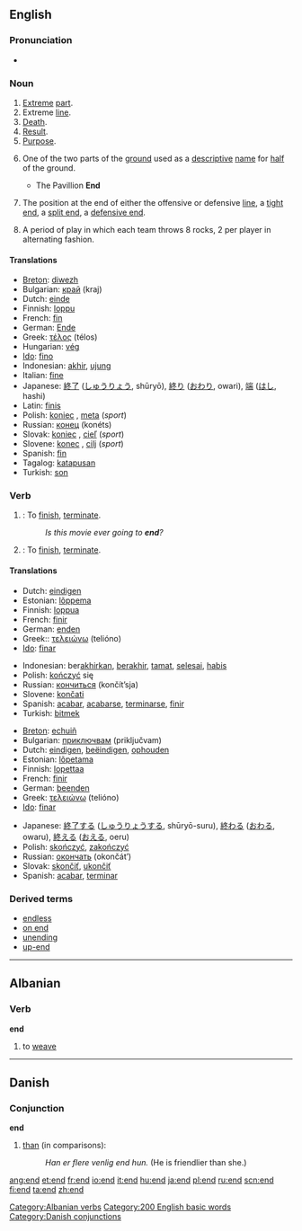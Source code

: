 ==English==

{{rank|hands|turned|taken|240|end|rather|until|does}}

===Pronunciation===
*{{audio|en-us-end.ogg|Audio (US)}}

===Noun===
{{en-noun-reg}}

# [[Extreme]] [[part]].
# Extreme [[line]].
# [[Death]]. 
# [[Result]].
# [[Purpose]].
#{{cricket}} One of the two parts of the [[ground]] used as a [[descriptive]] [[name]] for [[half]] of the ground.
#* The Pavillion '''End'''
#{{fb}} The position at the end of either the offensive or defensive [[line]], a [[tight end]], a [[split end]], a [[defensive end]].
#{{curling}} A period of play in which each team throws 8 rocks, 2 per player in alternating fashion.

====Translations====
*[[Breton]]: [[diwezh]] {{m}}
*Bulgarian: [[край]] (kraj) {{m}}
*Dutch: [[einde]] {{n}}
*Finnish: [[loppu]]
*French: [[fin#French|fin]] {{f}}
*German: [[Ende]] {{n}}
*Greek: [[τέλος]] (télos) {{n}}
*Hungarian: [[vég]]
*[[Ido]]: [[fino]]
*Indonesian: [[akhir]], [[ujung]]
*Italian: [[fine#Italian|fine]] {{f}}
*Japanese: [[終了]] ([[しゅうりょう]], shūryō), [[終り]] ([[おわり]], owari), [[端]] ([[はし]], hashi)
*Latin: [[finis]]
*Polish: [[koniec]] {{m}}, [[meta]] {{f}} (''sport'')
*Russian: [[конец]] (konéts) {{m}}
*Slovak: [[koniec]] {{m}}, [[cieľ]] {{m}} (''sport'')
*Slovene: [[konec]] {{m}}, [[cilj]] {{m}} (''sport'')
*Spanish: [[fin#Spanish|fin]]
*Tagalog: [[katapusan]]
*Turkish: [[son#Turkish|son]]

===Verb===
{{en-infl-reg-consonant|end||}}

# {{intransitive}}: To [[finish]], [[terminate]].
#:''Is this movie ever going to '''end'''?''
# {{transitive}}: To [[finish]], [[terminate]].

====Translations====
{{intransitive}}
{{top}}
*Dutch: [[eindigen]]
*Estonian: [[lõppema]] 
*Finnish: [[loppua]]
*French: [[finir]]
*German: [[enden]]
*Greek:: [[τελειώνω]] (telióno)
*[[Ido]]: [[finar]]
{{mid}}
*Indonesian: ber[[akhir]]kan, [[akhir|berakhir]], [[tamat]], [[selesai]], [[habis]]
*Polish: [[kończyć]] się
*Russian: [[кончиться]] (končít’sja)
*Slovene: [[končati]]
*Spanish: [[acabar]], [[acabarse]], [[terminarse]], [[finir]]
*Turkish: [[bitmek]]
{{bottom}}

{{transitive}}
{{top}}
*[[Breton]]: [[echuiñ]]
*Bulgarian: [[приключвам]] (priključvam)
*Dutch: [[eindigen]], [[beëindigen]], [[ophouden]]
*Estonian: [[lõpetama]]
*Finnish: [[lopettaa]]
*French: [[finir]]
*German: [[beenden]]
*Greek: [[τελειώνω]] (telióno)
*[[Ido]]: [[finar]]
{{mid}}
*Japanese: [[終了]]する ([[しゅうりょう]]する, shūryō-suru), [[終わる]] ([[おわる]], owaru), [[終える]] ([[おえる]], oeru)
*Polish: [[skończyć]], [[zakończyć]] 
*Russian: [[окончать]] (okončát’)
*Slovak: [[skončiť]], [[ukončiť]]
*Spanish: [[acabar]], [[terminar]]
{{bottom}}

===Derived terms===
* [[endless]]
* [[on end]]
* [[unending]]
* [[up-end]]


----

==Albanian==
===Verb===
'''end'''

# to [[weave]]

[[Category:Albanian verbs]]

----

==Danish==
===Conjunction===
'''end'''
# [[than]] (in comparisons):
#: ''Han er flere venlig end hun.'' (He is friendlier than she.)

[[Category:200 English basic words]]
[[Category:Danish conjunctions]]

[[ang:end]]
[[et:end]]
[[fr:end]]
[[io:end]]
[[it:end]]
[[hu:end]]
[[ja:end]]
[[pl:end]]
[[ru:end]]
[[scn:end]]
[[fi:end]]
[[ta:end]]
[[zh:end]]